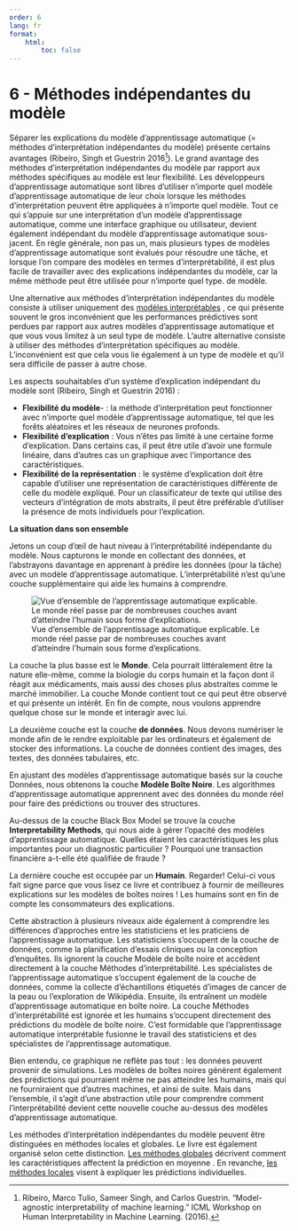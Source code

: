 ```yaml
---
order: 6
lang: fr
format:
    html:
        toc: false
---
```


# 6 - Méthodes indépendantes du modèle

Séparer les explications du modèle d'apprentissage automatique (= méthodes d'interprétation indépendantes du modèle) présente certains avantages (Ribeiro, Singh et Guestrin 2016[^Ribeiro2016]). Le grand avantage des méthodes d’interprétation indépendantes du modèle par rapport aux méthodes spécifiques au modèle est leur flexibilité. Les développeurs d’apprentissage automatique sont libres d’utiliser n’importe quel modèle d’apprentissage automatique de leur choix lorsque les méthodes d’interprétation peuvent être appliquées à n’importe quel modèle. Tout ce qui s'appuie sur une interprétation d'un modèle d'apprentissage automatique, comme une interface graphique ou utilisateur, devient également indépendant du modèle d'apprentissage automatique sous-jacent. En règle générale, non pas un, mais plusieurs types de modèles d'apprentissage automatique sont évalués pour résoudre une tâche, et lorsque l'on compare des modèles en termes d'interprétabilité, il est plus facile de travailler avec des explications indépendantes du modèle, car la même méthode peut être utilisée pour n'importe quel type. de modèle.

Une alternative aux méthodes d'interprétation indépendantes du modèle consiste à utiliser uniquement des [modèles interprétables](/05-interpretable_models/index.qmd) , ce qui présente souvent le gros inconvénient que les performances prédictives sont perdues par rapport aux autres modèles d'apprentissage automatique et que vous vous limitez à un seul type de modèle. L'autre alternative consiste à utiliser des méthodes d'interprétation spécifiques au modèle. L’inconvénient est que cela vous lie également à un type de modèle et qu’il sera difficile de passer à autre chose.

Les aspects souhaitables d’un système d’explication indépendant du modèle sont (Ribeiro, Singh et Guestrin 2016) :

- **Flexibilité du modèle**- : la méthode d'interprétation peut fonctionner avec n'importe quel modèle d'apprentissage automatique, tel que les forêts aléatoires et les réseaux de neurones profonds.
- **Flexibilité d'explication** : Vous n'êtes pas limité à une certaine forme d'explication. Dans certains cas, il peut être utile d'avoir une formule linéaire, dans d'autres cas un graphique avec l'importance des caractéristiques.
- **Flexibilité de la représentation** : le système d'explication doit être capable d'utiliser une représentation de caractéristiques différente de celle du modèle expliqué. Pour un classificateur de texte qui utilise des vecteurs d'intégration de mots abstraits, il peut être préférable d'utiliser la présence de mots individuels pour l'explication.

**La situation dans son ensemble**

Jetons un coup d'œil de haut niveau à l'interprétabilité indépendante du modèle. Nous capturons le monde en collectant des données, et l'abstrayons davantage en apprenant à prédire les données (pour la tâche) avec un modèle d'apprentissage automatique. L’interprétabilité n’est qu’une couche supplémentaire qui aide les humains à comprendre.

![Vue d’ensemble de l’apprentissage automatique explicable. Le monde réel passe par de nombreuses couches avant d’atteindre l’humain sous forme d’explications.](../_static/images/big-picture.png){align=center}

La couche la plus basse est le **Monde**. Cela pourrait littéralement être la nature elle-même, comme la biologie du corps humain et la façon dont il réagit aux médicaments, mais aussi des choses plus abstraites comme le marché immobilier. La couche Monde contient tout ce qui peut être observé et qui présente un intérêt. En fin de compte, nous voulons apprendre quelque chose sur le monde et interagir avec lui.

La deuxième couche est la couche **de données**. Nous devons numériser le monde afin de le rendre exploitable par les ordinateurs et également de stocker des informations. La couche de données contient des images, des textes, des données tabulaires, etc.

En ajustant des modèles d'apprentissage automatique basés sur la couche Données, nous obtenons la couche **Modèle Boîte Noire**. Les algorithmes d'apprentissage automatique apprennent avec des données du monde réel pour faire des prédictions ou trouver des structures.

Au-dessus de la couche Black Box Model se trouve la couche **Interpretability Methods**, qui nous aide à gérer l'opacité des modèles d'apprentissage automatique. Quelles étaient les caractéristiques les plus importantes pour un diagnostic particulier ? Pourquoi une transaction financière a-t-elle été qualifiée de fraude ?

La dernière couche est occupée par un **Humain**. Regarder! Celui-ci vous fait signe parce que vous lisez ce livre et contribuez à fournir de meilleures explications sur les modèles de boîtes noires ! Les humains sont en fin de compte les consommateurs des explications.

Cette abstraction à plusieurs niveaux aide également à comprendre les différences d’approches entre les statisticiens et les praticiens de l’apprentissage automatique. Les statisticiens s'occupent de la couche de données, comme la planification d'essais cliniques ou la conception d'enquêtes. Ils ignorent la couche Modèle de boîte noire et accèdent directement à la couche Méthodes d’interprétabilité. Les spécialistes de l'apprentissage automatique s'occupent également de la couche de données, comme la collecte d'échantillons étiquetés d'images de cancer de la peau ou l'exploration de Wikipédia. Ensuite, ils entraînent un modèle d’apprentissage automatique en boîte noire. La couche Méthodes d’interprétabilité est ignorée et les humains s’occupent directement des prédictions du modèle de boîte noire. C'est formidable que l'apprentissage automatique interprétable fusionne le travail des statisticiens et des spécialistes de l'apprentissage automatique.

Bien entendu, ce graphique ne reflète pas tout : les données peuvent provenir de simulations. Les modèles de boîtes noires génèrent également des prédictions qui pourraient même ne pas atteindre les humains, mais qui ne fourniraient que d’autres machines, et ainsi de suite. Mais dans l’ensemble, il s’agit d’une abstraction utile pour comprendre comment l’interprétabilité devient cette nouvelle couche au-dessus des modèles d’apprentissage automatique.

Les méthodes d'interprétation indépendantes du modèle peuvent être distinguées en méthodes locales et globales. Le livre est également organisé selon cette distinction. [Les méthodes globales](/08-global_model_agnostic_methods/) décrivent comment les caractéristiques affectent la prédiction en moyenne . En revanche, [les méthodes locales](/09-local_model_agnostic_methods/) visent à expliquer les prédictions individuelles.


<!-- REFERENCES -->
[^Ribeiro2016]: Ribeiro, Marco Tulio, Sameer Singh, and Carlos Guestrin. "Model-agnostic interpretability of machine learning." ICML Workshop on Human Interpretability in Machine Learning. (2016).